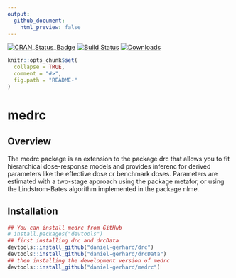 ```yaml
---
output: 
  github_document:
    html_preview: false
---
```


[![CRAN_Status_Badge](http://www.r-pkg.org/badges/version/medrc)](https://cran.r-project.org/package=medrc)
[![Build Status](https://travis-ci.org/daniel-gerhard/medrc.svg?branch=master)](https://travis-ci.org/daniel-gerhard/medrc)
[![Downloads](https://cranlogs.r-pkg.org/badges/medrc)](https://cranlogs.r-pkg.org/)
 

```r
knitr::opts_chunk$set(
  collapse = TRUE,
  comment = "#>",
  fig.path = "README-"
)
```

# medrc

## Overview

The medrc package is an extension to the package drc that allows you to fit hierarchical dose-response models and provides inferenc for derived parameters like the effective dose or benchmark doses.
Parameters are estimated with a two-stage approach using the package metafor, or using the Lindstrom-Bates algorithm implemented in the package nlme.

## Installation

```r
## You can install medrc from GitHub
# install.packages("devtools")
## first installing drc and drcData
devtools::install_github("daniel-gerhard/drc")
devtools::install_github("daniel-gerhard/drcData")
## then installing the development version of medrc
devtools::install_github("daniel-gerhard/medrc")
```

